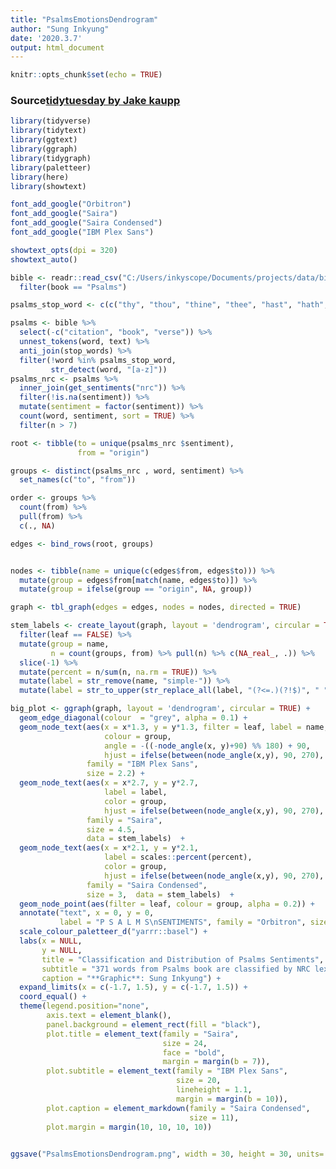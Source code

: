 ```yaml
---
title: "PsalmsEmotionsDendrogram"
author: "Sung Inkyung"
date: '2020.3.7'
output: html_document
---
```


```r
knitr::opts_chunk$set(echo = TRUE)
```
### Source[tidytuesday by Jake kaupp](https://github.com/jkaupp/tidytuesdays/blob/master/2020/week3/R/analysis.R)
```r
library(tidyverse)
library(tidytext)
library(ggtext)
library(ggraph)
library(tidygraph)
library(paletteer)
library(here)
library(showtext)

font_add_google("Orbitron")
font_add_google("Saira")
font_add_google("Saira Condensed")
font_add_google("IBM Plex Sans")

showtext_opts(dpi = 320)
showtext_auto()
```

```r
bible <- readr::read_csv("C:/Users/inkyscope/Documents/projects/data/bible_kjv_new.csv") %>% 
  filter(book == "Psalms")
```

```r
psalms_stop_word <- c(c("thy", "thou", "thine", "thee", "hast", "hath", "lord", "god", "ye", "yea")) 

psalms <- bible %>% 
  select(-c("citation", "book", "verse")) %>% 
  unnest_tokens(word, text) %>% 
  anti_join(stop_words) %>% 
  filter(!word %in% psalms_stop_word,
         str_detect(word, "[a-z]"))
psalms_nrc <- psalms %>% 
  inner_join(get_sentiments("nrc")) %>% 
  filter(!is.na(sentiment)) %>% 
  mutate(sentiment = factor(sentiment)) %>% 
  count(word, sentiment, sort = TRUE) %>% 
  filter(n > 7) 
```


```r
root <- tibble(to = unique(psalms_nrc $sentiment),
               from = "origin")

groups <- distinct(psalms_nrc , word, sentiment) %>% 
  set_names(c("to", "from"))

order <- groups %>% 
  count(from) %>% 
  pull(from) %>% 
  c(., NA)

edges <- bind_rows(root, groups)


nodes <- tibble(name = unique(c(edges$from, edges$to))) %>% 
  mutate(group = edges$from[match(name, edges$to)]) %>% 
  mutate(group = ifelse(group == "origin", NA, group))

graph <- tbl_graph(edges = edges, nodes = nodes, directed = TRUE)

stem_labels <- create_layout(graph, layout = 'dendrogram', circular = TRUE) %>% 
  filter(leaf == FALSE) %>% 
  mutate(group = name,
         n = count(groups, from) %>% pull(n) %>% c(NA_real_, .)) %>% 
  slice(-1) %>% 
  mutate(percent = n/sum(n, na.rm = TRUE)) %>% 
  mutate(label = str_remove(name, "simple-")) %>%
  mutate(label = str_to_upper(str_replace_all(label, "(?<=.)(?!$)", " ")))

```

```r
big_plot <- ggraph(graph, layout = 'dendrogram', circular = TRUE) + 
  geom_edge_diagonal(colour  = "grey", alpha = 0.1) +
  geom_node_text(aes(x = x*1.3, y = y*1.3, filter = leaf, label = name,  
                     colour = group, 
                     angle = -((-node_angle(x, y)+90) %% 180) + 90,  
                     hjust = ifelse(between(node_angle(x,y), 90, 270), 0, 1)), 
                 family = "IBM Plex Sans",
                 size = 2.2) +
  geom_node_text(aes(x = x*2.7, y = y*2.7, 
                     label = label, 
                     color = group, 
                     hjust = ifelse(between(node_angle(x,y), 90, 270), 1, 0)), 
                 family = "Saira",
                 size = 4.5, 
                 data = stem_labels)  +
  geom_node_text(aes(x = x*2.1, y = y*2.1, 
                     label = scales::percent(percent), 
                     color = group, 
                     hjust = ifelse(between(node_angle(x,y), 90, 270), 1, 0)), 
                 family = "Saira Condensed",
                 size = 3,  data = stem_labels)  +
  geom_node_point(aes(filter = leaf, colour = group, alpha = 0.2)) +
  annotate("text", x = 0, y = 0, 
           label = "P S A L M S\nSENTIMENTS", family = "Orbitron", size = 7, color = "white") +
  scale_colour_paletteer_d("yarrr::basel") + 
  labs(x = NULL, 
       y = NULL,
       title = "Classification and Distribution of Psalms Sentiments",
       subtitle = "371 words from Psalms book are classified by NRC lexicon.\nPositive sentiments(joy, trust, surprise, anticipation): 41%.\nNegative sentiments(fear, sadness, anger, disgust): 59%.", 
       caption = "**Graphic**: Sung Inkyung") +
  expand_limits(x = c(-1.7, 1.5), y = c(-1.7, 1.5)) +
  coord_equal() +
  theme(legend.position="none",
        axis.text = element_blank(),
        panel.background = element_rect(fill = "black"),
        plot.title = element_text(family = "Saira",
                                  size = 24,
                                  face = "bold",
                                  margin = margin(b = 7)),
        plot.subtitle = element_text(family = "IBM Plex Sans",
                                     size = 20,
                                     lineheight = 1.1,
                                     margin = margin(b = 10)),
        plot.caption = element_markdown(family = "Saira Condensed",
                                        size = 11),
        plot.margin = margin(10, 10, 10, 10)) 
  

ggsave("PsalmsEmotionsDendrogram.png", width = 30, height = 30, units= "cm")

```

